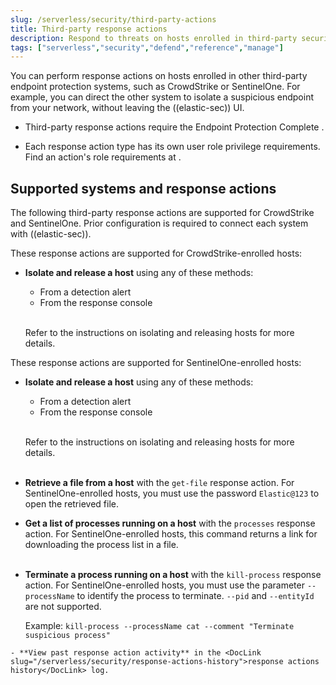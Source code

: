 ```yaml
---
slug: /serverless/security/third-party-actions
title: Third-party response actions
description: Respond to threats on hosts enrolled in third-party security systems.
tags: ["serverless","security","defend","reference","manage"]
---
```


<DocBadge template="technical preview" />

<DocCallOut template="technical_preview" />

<div id="third-party-actions"></div>

You can perform response actions on hosts enrolled in other third-party endpoint protection systems, such as CrowdStrike or SentinelOne. For example, you can direct the other system to isolate a suspicious endpoint from your network, without leaving the ((elastic-sec)) UI.

<DocCallOut title="Requirements">

* Third-party response actions require the Endpoint Protection Complete <DocLink slug="/serverless/elasticsearch/manage-project" text="project feature" />.

* Each response action type has its own user role privilege requirements. Find an action's role requirements at <DocLink slug="/serverless/security/response-actions" />.

</DocCallOut>

## Supported systems and response actions

The following third-party response actions are supported for CrowdStrike and SentinelOne. <DocLink slug="/serverless/security/response-actions-config">Prior configuration is required</DocLink> to connect each system with ((elastic-sec)).

<DocTabs>
   <DocTab name="CrowdStrike">
   These response actions are supported for CrowdStrike-enrolled hosts:

   - **Isolate and release a host** using any of these methods:
      - From a detection alert
      - From the response console<br /><br />

      Refer to the instructions on <DocLink slug="/serverless/security/isolate-host" section="isolate-a-host">isolating</DocLink> and <DocLink slug="/serverless/security/isolate-host" section="release-a-host">releasing</DocLink> hosts for more details.
   </DocTab>

   <DocTab name="SentinelOne">
   These response actions are supported for SentinelOne-enrolled hosts:

   - **Isolate and release a host** using any of these methods:
      - From a detection alert
      - From the response console<br /><br />

      Refer to the instructions on <DocLink slug="/serverless/security/isolate-host" section="isolate-a-host">isolating</DocLink> and <DocLink slug="/serverless/security/isolate-host" section="release-a-host">releasing</DocLink> hosts for more details.<br /><br />

   - **Retrieve a file from a host** with the <DocLink slug="/serverless/security/response-actions" section="get-file">`get-file` response action</DocLink>.
      <DocCallOut title="Note">
      For SentinelOne-enrolled hosts, you must use the password `Elastic@123` to open the retrieved file.
      </DocCallOut>

   - **Get a list of processes running on a host** with the <DocLink slug="/serverless/security/response-actions" section="processes">`processes` response action</DocLink>. For SentinelOne-enrolled hosts, this command returns a link for downloading the process list in a file.<br /><br />
   
   - **Terminate a process running on a host** with the <DocLink slug="/serverless/security/response-actions" section="kill-process">`kill-process` response action</DocLink>. 
      <DocCallOut title="Note">
      For SentinelOne-enrolled hosts, you must use the parameter `--processName` to identify the process to terminate. `--pid` and `--entityId` are not supported.

      Example: `kill-process --processName cat --comment "Terminate suspicious process"`
      </DocCallOut>

    - **View past response action activity** in the <DocLink slug="/serverless/security/response-actions-history">response actions history</DocLink> log.
   </DocTab>
</DocTabs>
